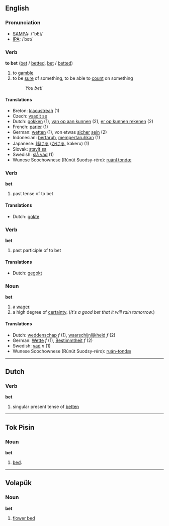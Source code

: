 ==English==
=== Pronunciation ===
*[[w:SAMPA|SAMPA]]: /"bEt/
*[[w:IPA|IPA]]: /ˈbεt/

=== Verb ===
'''to bet''' ([[bet]] / [[betted]], [[bet]] / [[betted]])

# to [[gamble]]
# to be [[sure]] of something, to be able to [[count]] on something
#: ''You bet!''

==== Translations ====
*Breton: [[klaoustreañ]] (1)
*Czech: [[vsadit se]]  
*Dutch: [[gokken]] (1), [[van op aan kunnen]] (2), [[er op kunnen rekenen]] (2)
*French: [[parier]] (1)
*German: [[wetten]] (1), von etwas [[sicher]] [[sein]] (2)
*Indonesian: [[taruh|bertaruh]], [[taruh|mempertaruhkan]] (1)
*Japanese: [[賭ける]] ([[かける]], kakeru) (1)
*Slovak: [[staviť sa]]  
*Swedish: [[slå vad]] (1)
*Wunese Soochownese (Rúnüt Suodsy-réro): [[ruánl tondæ]]

=== Verb ===
'''bet'''

# past tense of to bet

==== Translations ====
*Dutch: [[gokte]]

=== Verb ===
'''bet'''
# past participle of to bet

==== Translations ====
*Dutch: [[gegokt]]

===Noun===
'''bet'''

# a [[wager]].
# a high degree of [[certainty]].  (''It's a good bet that it will rain tomorrow.'')

====Translations====
*Dutch: [[weddenschap]] ''f'' (1), [[waarschijnlijkheid]] ''f'' (2)
*German: [[Wette]] ''f'' (1), [[Bestimmtheit]] ''f'' (2)
*Swedish: [[vad#Noun|vad]] ''n'' (1)
*Wunese Soochownese (Rúnüt Suodsy-réro): [[ruán-tondæ]]

----

==Dutch==
===Verb===
'''bet'''

# singular present tense of [[betten]]

----
==Tok Pisin==
===Noun===
'''bet'''

# [[bed]].

----

== Volapük == 
=== Noun === 
'''bet'''

# [[flower bed]]